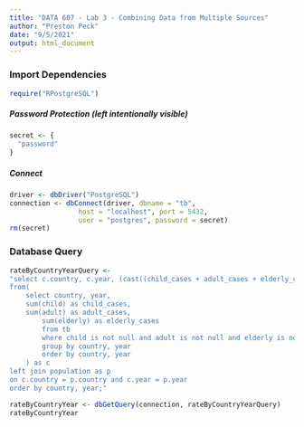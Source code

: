 ```yaml
---
title: "DATA 607 - Lab 3 - Combining Data from Multiple Sources"
author: "Preston Peck"
date: "9/5/2021"
output: html_document
---
```


### Import Dependencies

```r
require("RPostgreSQL")
```

##### Password Protection (left intentionally visible)

```r
secret <- {
  "password"
}
```

##### Connect

```r
driver <- dbDriver("PostgreSQL")
connection <- dbConnect(driver, dbname = "tb",
                 host = "localhost", port = 5432,
                 user = "postgres", password = secret)
rm(secret)
```

### Database Query

```r
rateByCountryYearQuery <-
"select c.country, c.year, (cast((child_cases + adult_cases + elderly_cases) as decimal) / population) * 100 as rate
from(
	select country, year, 
	sum(child) as child_cases, 
	sum(adult) as adult_cases,
		sum(elderly) as elderly_cases
		from tb 
		where child is not null and adult is not null and elderly is not null
		group by country, year
		order by country, year
	) as c
left join population as p
on c.country = p.country and c.year = p.year
order by country, year;"

rateByCountryYear <- dbGetQuery(connection, rateByCountryYearQuery)
rateByCountryYear
```